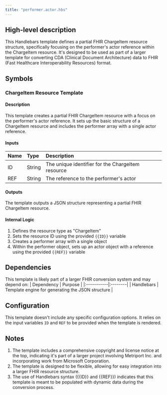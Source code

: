```yaml
---
title: "performer.actor.hbs"
---
```


## High-level description
This Handlebars template defines a partial FHIR ChargeItem resource structure, specifically focusing on the performer's actor reference within the ChargeItem resource. It's designed to be used as part of a larger template for converting CDA (Clinical Document Architecture) data to FHIR (Fast Healthcare Interoperability Resources) format.

## Symbols

### ChargeItem Resource Template
#### Description
This template creates a partial FHIR ChargeItem resource with a focus on the performer's actor reference. It sets up the basic structure of a ChargeItem resource and includes the performer array with a single actor reference.

#### Inputs
| Name | Type | Description |
|:-----|:-----|:------------|
| ID   | String | The unique identifier for the ChargeItem resource |
| REF  | String | The reference to the performer's actor |

#### Outputs
The template outputs a JSON structure representing a partial FHIR ChargeItem resource.

#### Internal Logic
1. Defines the resource type as "ChargeItem"
2. Sets the resource ID using the provided `{{ID}}` variable
3. Creates a performer array with a single object
4. Within the performer object, sets up an actor object with a reference using the provided `{{REF}}` variable

## Dependencies
This template is likely part of a larger FHIR conversion system and may depend on:
| Dependency | Purpose |
|:-----------|:--------|
| Handlebars | Template engine for generating the JSON structure |

## Configuration
This template doesn't include any specific configuration options. It relies on the input variables `ID` and `REF` to be provided when the template is rendered.

## Notes
1. The template includes a comprehensive copyright and license notice at the top, indicating it's part of a larger project involving Metriport Inc. and incorporating work from Microsoft Corporation.
2. The template is designed to be flexible, allowing for easy integration into a larger FHIR resource structure.
3. The use of Handlebars syntax ({{ID}} and {{REF}}) indicates that this template is meant to be populated with dynamic data during the conversion process.
